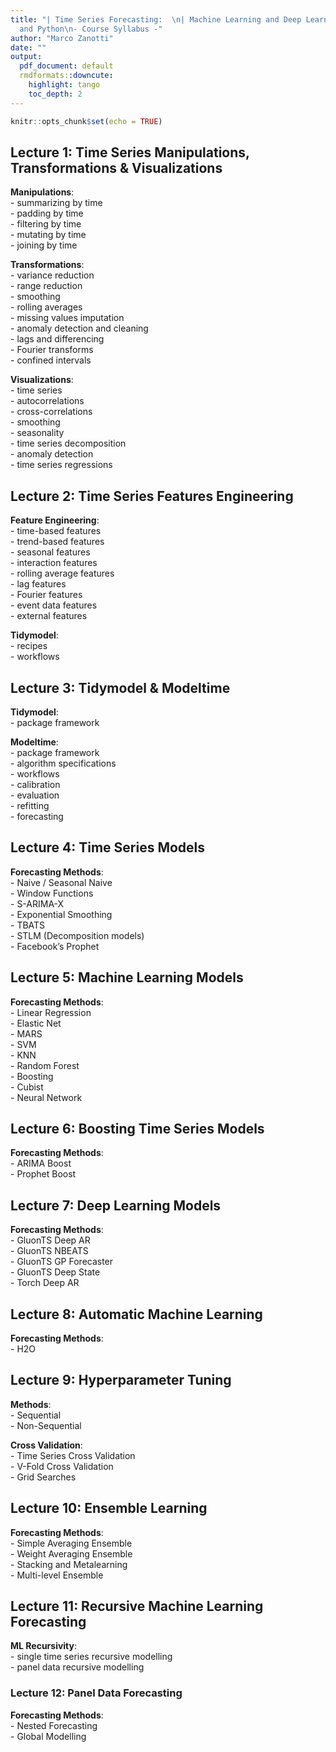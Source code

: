 ```yaml
---
title: "| Time Series Forecasting:  \n| Machine Learning and Deep Learning with R
  and Python\n- Course Syllabus -"
author: "Marco Zanotti"
date: ""
output:
  pdf_document: default
  rmdformats::downcute:
    highlight: tango
    toc_depth: 2
---
```


```r
knitr::opts_chunk$set(echo = TRUE)
```


## Lecture 1: Time Series Manipulations, Transformations & Visualizations

**Manipulations**:  
- summarizing by time  
- padding by time  
- filtering by time  
- mutating by time  
- joining by time  

**Transformations**:   
- variance reduction  
- range reduction  
- smoothing  
- rolling averages  
- missing values imputation  
- anomaly detection and cleaning  
- lags and differencing  
- Fourier transforms  
- confined intervals  

**Visualizations**:  
- time series  
- autocorrelations  
- cross-correlations  
- smoothing  
- seasonality  
- time series decomposition  
- anomaly detection  
- time series regressions  


## Lecture 2: Time Series Features Engineering

**Feature Engineering**:  
- time-based features  
- trend-based features  
- seasonal features  
- interaction features  
- rolling average features  
- lag features  
- Fourier features  
- event data features  
- external features  

**Tidymodel**:  
- recipes  
- workflows  


## Lecture 3: Tidymodel & Modeltime

**Tidymodel**:  
- package framework  

**Modeltime**:  
- package framework  
- algorithm specifications  
- workflows  
- calibration  
- evaluation  
- refitting  
- forecasting  


## Lecture 4: Time Series Models

**Forecasting Methods**:  
- Naive / Seasonal Naive  
- Window Functions  
- S-ARIMA-X  
- Exponential Smoothing  
- TBATS  
- STLM (Decomposition models)  
- Facebook's Prophet  


## Lecture 5: Machine Learning Models

**Forecasting Methods**:  
- Linear Regression  
- Elastic Net  
- MARS  
- SVM  
- KNN  
- Random Forest  
- Boosting  
- Cubist  
- Neural Network  


## Lecture 6: Boosting Time Series Models

**Forecasting Methods**:  
- ARIMA Boost  
- Prophet Boost  


## Lecture 7: Deep Learning Models

**Forecasting Methods**:    
- GluonTS Deep AR   
- GluonTS NBEATS    
- GluonTS GP Forecaster  
- GluonTS Deep State  
- Torch Deep AR   


## Lecture 8: Automatic Machine Learning

**Forecasting Methods**:  
- H2O  


<!--
### Lecture 9: Bayesian Modelling

**Forecasting Methods**:  
- 


### Lecture 10: GAMs Modelling

**Forecasting Methods**:  
- 
-->


## Lecture 9: Hyperparameter Tuning

**Methods**:    
- Sequential  
- Non-Sequential  

**Cross Validation**:  
- Time Series Cross Validation  
- V-Fold Cross Validation  
- Grid Searches  


## Lecture 10: Ensemble Learning

**Forecasting Methods**:  
- Simple Averaging Ensemble  
- Weight Averaging Ensemble  
- Stacking and Metalearning  
- Multi-level Ensemble  


## Lecture 11: Recursive Machine Learning Forecasting

**ML Recursivity**:  
- single time series recursive modelling  
- panel data recursive modelling


### Lecture 12: Panel Data Forecasting

**Forecasting Methods**:  
- Nested Forecasting  
- Global Modelling  
<!--- Hierarchical Time Series Forecasting-->


<!--
### Lecture 13: Spark Backend

**Sparlyr**:  
- single time series Spark workflow
- panel data Spark workflow
-->

